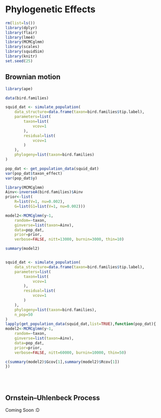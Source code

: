 # Phylogenetic Effects {#phylogenetic}
```r
rm(list=ls())
library(dplyr)
library(flair)
library(lme4)
library(MCMCglmm)
library(scales)
library(squidSim)
library(knitr)
set.seed(25)
```
## Brownian motion


```r
library(ape)

data(bird.families)

squid_dat <- simulate_population(
	data_structure=data.frame(taxon=bird.families$tip.label),
	parameters=list(
		taxon=list(
			vcov=1
		),
		residual=list(
			vcov=1
		)
	),
	phylogeny=list(taxon=bird.families)
)

pop_dat <- get_population_data(squid_dat)
var(pop_dat$taxon_effect)
var(pop_dat$y)

```


```r
library(MCMCglmm)
Ainv<-inverseA(bird.families)$Ainv
prior<-list(
	R=list(V=1, nu=0.002), 
	G=list(G1=list(V=1, nu=0.002)))

model2<-MCMCglmm(y~1, 
	random=~taxon, 
	ginverse=list(taxon=Ainv),
	data=pop_dat, 
	prior=prior, 
	verbose=FALSE, nitt=13000, burnin=3000, thin=10)

summary(model2)


squid_dat <- simulate_population(
	data_structure=data.frame(taxon=bird.families$tip.label),
	parameters=list(
		taxon=list(
			vcov=1
		),
		residual=list(
			vcov=1
		)
	),
	phylogeny=list(taxon=bird.families),
	n_pop=50
)
lapply(get_population_data(squid_dat,list=TRUE),function(pop_dat){
model2<-MCMCglmm(y~1, 
	random=~taxon, 
	ginverse=list(taxon=Ainv),
	data=pop_dat, 
	prior=prior, 
	verbose=FALSE, nitt=60000, burnin=10000, thin=50)

c(summary(model2)$Gcov[1],summary(model2)$Rcov[1])
})

```


<br><br>



## Ornstein–Uhlenbeck Process
Coming Soon :D

<br><br>
